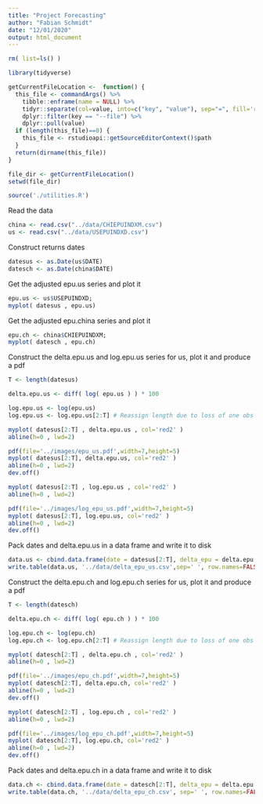 ```yaml
---
title: "Project Forecasting"
author: "Fabian Schmidt"
date: "12/01/2020"
output: html_document
---
```

```r
rm( list=ls() )

library(tidyverse)

getCurrentFileLocation <-  function() {
  this_file <- commandArgs() %>% 
    tibble::enframe(name = NULL) %>%
    tidyr::separate(col=value, into=c("key", "value"), sep="=", fill='right') %>%
    dplyr::filter(key == "--file") %>%
    dplyr::pull(value)
  if (length(this_file)==0) {
    this_file <- rstudioapi::getSourceEditorContext()$path
  }
  return(dirname(this_file))
}

file_dir <- getCurrentFileLocation()
setwd(file_dir)

source('./utilities.R')
```

Read the data
```r
china <- read.csv("../data/CHIEPUINDXM.csv")
us <- read.csv("../data/USEPUINDXD.csv")
```

Construct returns dates
```r
datesus <- as.Date(us$DATE)
datesch <- as.Date(china$DATE)
```

 Get the adjusted epu.us series and plot it
```r
epu.us <- us$USEPUINDXD;
myplot( datesus , epu.us)
```

 Get the adjusted epu.china series and plot it
```r
epu.ch <- china$CHIEPUINDXM;
myplot( datesch , epu.ch)
```

 Construct the delta.epu.us and log.epu.us series for us, plot it and produce a pdf
```r
T <- length(datesus)

delta.epu.us <- diff( log( epu.us ) ) * 100

log.epu.us <- log(epu.us)
log.epu.us <- log.epu.us[2:T] # Reassign length due to loss of one obs in diff

myplot( datesus[2:T] , delta.epu.us , col='red2' )
abline(h=0 , lwd=2)

pdf(file='../images/epu_us.pdf',width=7,height=5)
myplot( datesus[2:T], delta.epu.us, col='red2' )
abline(h=0 , lwd=2)
dev.off() 

myplot( datesus[2:T] , log.epu.us , col='red2' )
abline(h=0 , lwd=2)

pdf(file='../images/log_epu_us.pdf',width=7,height=5)
myplot( datesus[2:T], log.epu.us, col='red2' )
abline(h=0 , lwd=2)
dev.off() 
```

 Pack dates and delta.epu.us in a data frame and write it to disk
```r
data.us <- cbind.data.frame(date = datesus[2:T], delta_epu = delta.epu.us, log_epu = log.epu.us)
write.table(data.us, '../data/delta_epu_us.csv',sep=' ', row.names=FALSE, col.names=TRUE)
```

 Construct the delta.epu.ch and log.epu.ch series for us, plot it and produce a pdf
```r
T <- length(datesch)

delta.epu.ch <- diff( log( epu.ch ) ) * 100

log.epu.ch <- log(epu.ch)
log.epu.ch <- log.epu.ch[2:T] # Reassign length due to loss of one obs in diff

myplot( datesch[2:T] , delta.epu.ch , col='red2' )
abline(h=0 , lwd=2)

pdf(file='../images/epu_ch.pdf',width=7,height=5)
myplot( datesch[2:T], delta.epu.ch, col='red2' )
abline(h=0 , lwd=2)
dev.off() 

myplot( datesch[2:T] , log.epu.ch , col='red2' )
abline(h=0 , lwd=2)

pdf(file='../images/log_epu_ch.pdf',width=7,height=5)
myplot( datesch[2:T], log.epu.ch, col='red2' )
abline(h=0 , lwd=2)
dev.off()
```

 Pack dates and delta.epu.ch in a data frame and write it to disk
```r
data.ch <- cbind.data.frame(date = datesch[2:T], delta_epu = delta.epu.ch, log_epu = log.epu.ch)
write.table(data.ch, '../data/delta_epu_ch.csv', sep=' ', row.names=FALSE,col.names=TRUE)
```